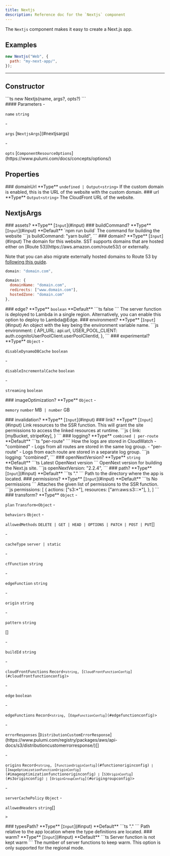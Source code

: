 ```yaml
---
title: Nextjs
description: Reference doc for the `Nextjs` component
---
```



The `Nextjs` component makes it easy to create a Next.js app.

## Examples

```js
new Nextjs("Web", {
  path: "my-next-app/",
});
```

---

## Constructor

<Segment>
<Section type="signature">
```ts
new Nextjs(name, args?, opts?)
```
</Section>

<Section type="parameters">
#### Parameters
- <p><code class="key">name</code> <code class="primitive">string</code></p>
- <p><code class="key">args</code> [<code class="type">NextjsArgs</code>](#nextjsargs)</p>
- <p><code class="key">opts</code> [<code class="type">ComponentResourceOptions</code>](https://www.pulumi.com/docs/concepts/options/)</p>
</Section>
</Segment>

## Properties

<Segment>
### domainUrl
<InlineSection>
**Type** <code class="primitive">undefined</code><code class="symbol"> | </code><code class="primitive">Output</code><code class="symbol">&lt;</code><code class="primitive">string</code><code class="symbol">&gt;</code>
</InlineSection>
If the custom domain is enabled, this is the URL of the website with the
custom domain.
</Segment>

<Segment>
### url
<InlineSection>
**Type** <code class="primitive">Output</code><code class="symbol">&lt;</code><code class="primitive">string</code><code class="symbol">&gt;</code>
</InlineSection>
The CloudFront URL of the website.
</Segment>

## NextjsArgs
<Segment>
### assets?

<InlineSection>
**Type** [<code class="type">Input</code>](#input)
</InlineSection>
</Segment>
<Segment>
### buildCommand?

<InlineSection>
**Type** [<code class="type">Input</code>](#input)
</InlineSection>

<InlineSection>
**Default** `npm run build`
</InlineSection>
The command for building the website
```js
buildCommand: "yarn build",
```
</Segment>
<Segment>
### domain?

<InlineSection>
**Type** [<code class="type">Input</code>](#input)
</InlineSection>
The domain for this website. SST supports domains that are hosted
either on [Route 53](https://aws.amazon.com/route53/) or externally.

Note that you can also migrate externally hosted domains to Route 53 by
[following this guide](https://docs.aws.amazon.com/Route53/latest/DeveloperGuide/MigratingDNS.html).
```js
domain: "domain.com",
```

```js
domain: {
  domainName: "domain.com",
  redirects: ["www.domain.com"],
  hostedZone: "domain.com"
},
```
</Segment>
<Segment>
### edge?

<InlineSection>
**Type** <code class="primitive">boolean</code>
</InlineSection>

<InlineSection>
**Default** ```ts
false
```
</InlineSection>
The server function is deployed to Lambda in a single region. Alternatively, you can enable this option to deploy to Lambda@Edge.
</Segment>
<Segment>
### environment?

<InlineSection>
**Type** [<code class="type">Input</code>](#input)
</InlineSection>
An object with the key being the environment variable name.
```js
environment: {
  API_URL: api.url,
  USER_POOL_CLIENT: auth.cognitoUserPoolClient.userPoolClientId,
},
```
</Segment>
<Segment>
### experimental?

<InlineSection>
**Type** <code class="type">Object</code>
- <p><code class="key">disableDynamoDBCache</code> <code class="primitive">boolean</code></p>
- <p><code class="key">disableIncrementalCache</code> <code class="primitive">boolean</code></p>
- <p><code class="key">streaming</code> <code class="primitive">boolean</code></p>
</InlineSection>
</Segment>
<Segment>
### imageOptimization?

<InlineSection>
**Type** <code class="type">Object</code>
- <p><code class="key">memory</code> <code class="primitive">number</code> MB<code class="symbol"> | </code><code class="primitive">number</code> GB</p>
</InlineSection>
</Segment>
<Segment>
### invalidation?

<InlineSection>
**Type** [<code class="type">Input</code>](#input)
</InlineSection>
</Segment>
<Segment>
### link?

<InlineSection>
**Type** [<code class="type">Input</code>](#input)
</InlineSection>
Link resources to the SSR function.
This will grant the site permissions to access the linked resources at runtime.
```js
{
  link: [myBucket, stripeKey],
}
```
</Segment>
<Segment>
### logging?

<InlineSection>
**Type** <code class="primitive">combined</code><code class="symbol"> | </code><code class="primitive">per-route</code>
</InlineSection>

<InlineSection>
**Default** ```ts
"per-route"
```
</InlineSection>
How the logs are stored in CloudWatch
- "combined" - Logs from all routes are stored in the same log group.
- "per-route" - Logs from each route are stored in a separate log group.
```js
logging: "combined",
```
</Segment>
<Segment>
### openNextVersion?

<InlineSection>
**Type** <code class="primitive">string</code>
</InlineSection>

<InlineSection>
**Default** ```ts
Latest OpenNext version
```
</InlineSection>
OpenNext version for building the Next.js site.
```js
openNextVersion: "2.2.4",
```
</Segment>
<Segment>
### path?

<InlineSection>
**Type** [<code class="type">Input</code>](#input)
</InlineSection>

<InlineSection>
**Default** ```ts
"."
```
</InlineSection>
Path to the directory where the app is located.
</Segment>
<Segment>
### permissions?

<InlineSection>
**Type** [<code class="type">Input</code>](#input)
</InlineSection>

<InlineSection>
**Default** ```ts
No permissions
```
</InlineSection>
Attaches the given list of permissions to the SSR function.
```js
permissions: [
  {
    actions: ["s3:*"],
    resources: ["arn:aws:s3:::*"],
  },
]
```
</Segment>
<Segment>
### transform?

<InlineSection>
**Type** <code class="type">Object</code>
- <p><code class="key">plan</code> <code class="type">Transform</code><code class="symbol">&lt;</code><code class="type">Object</code>
- <p><code class="key">behaviors</code> <code class="type">Object</code>
- <p><code class="key">allowedMethods</code> <code class="primitive">DELETE</code><code class="symbol"> | </code><code class="primitive">GET</code><code class="symbol"> | </code><code class="primitive">HEAD</code><code class="symbol"> | </code><code class="primitive">OPTIONS</code><code class="symbol"> | </code><code class="primitive">PATCH</code><code class="symbol"> | </code><code class="primitive">POST</code><code class="symbol"> | </code><code class="primitive">PUT</code>[]</p>
- <p><code class="key">cacheType</code> <code class="primitive">server</code><code class="symbol"> | </code><code class="primitive">static</code></p>
- <p><code class="key">cfFunction</code> <code class="primitive">string</code></p>
- <p><code class="key">edgeFunction</code> <code class="primitive">string</code></p>
- <p><code class="key">origin</code> <code class="primitive">string</code></p>
- <p><code class="key">pattern</code> <code class="primitive">string</code></p>[]</p>
- <p><code class="key">buildId</code> <code class="primitive">string</code></p>
- <p><code class="key">cloudFrontFunctions</code> <code class="type">Record<<code class="primitive">string</code>, [<code class="type">CloudFrontFunctionConfig</code>](#cloudfrontfunctionconfig)></code></p>
- <p><code class="key">edge</code> <code class="primitive">boolean</code></p>
- <p><code class="key">edgeFunctions</code> <code class="type">Record<<code class="primitive">string</code>, [<code class="type">EdgeFunctionConfig</code>](#edgefunctionconfig)></code></p>
- <p><code class="key">errorResponses</code> [<code class="type">DistributionCustomErrorResponse</code>](https://www.pulumi.com/registry/packages/aws/api-docs/s3/distributioncustomerrorresponse/)[]</p>
- <p><code class="key">origins</code> <code class="type">Record<<code class="primitive">string</code>, [<code class="type">FunctionOriginConfig</code>](#functionoriginconfig)<code class="symbol"> | </code>[<code class="type">ImageOptimizationFunctionOriginConfig</code>](#imageoptimizationfunctionoriginconfig)<code class="symbol"> | </code>[<code class="type">S3OriginConfig</code>](#s3originconfig)<code class="symbol"> | </code>[<code class="type">OriginGroupConfig</code>](#origingroupconfig)></code></p>
- <p><code class="key">serverCachePolicy</code> <code class="type">Object</code>
- <p><code class="key">allowedHeaders</code> <code class="primitive">string</code>[]</p></p><code class="symbol">&gt;</code></p>
</InlineSection>
</Segment>
<Segment>
### typesPath?

<InlineSection>
**Type** [<code class="type">Input</code>](#input)
</InlineSection>

<InlineSection>
**Default** ```ts
"."
```
</InlineSection>
Path relative to the app location where the type definitions are located.
</Segment>
<Segment>
### warm?

<InlineSection>
**Type** [<code class="type">Input</code>](#input)
</InlineSection>

<InlineSection>
**Default** ```ts
Server function is not kept warm
```
</InlineSection>
The number of server functions to keep warm. This option is only supported for the regional mode.
</Segment>